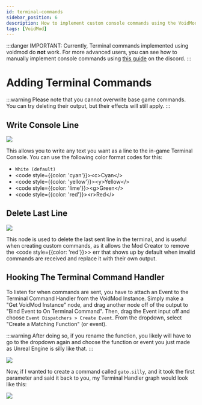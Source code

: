 ```yaml
---
id: terminal-commands
sidebar_position: 6
description: How to implement custom console commands using the VoidMod framework
tags: [VoidMod]
---
```

:::danger IMPORTANT:
Currently, Terminal commands implemented using voidmod do **not** work. For more advanced users, you can see how to manually implement console commands using [this guide](https://discord.com/channels/512287844258021376/1109865680322428938/1359237817796137020) on the discord. 
:::

# Adding Terminal Commands
:::warning
Please note that you cannot overwrite base game commands. You can try deleting their output, but their effects will still apply.
:::

## Write Console Line
![](img/terminal/writeconsoleline.png)

This allows you to write any text you want as a line to the in-game Terminal Console. You can use the following color format codes for this:

- `White (default)`
- <code style={{color: 'cyan'}}>&lt;c&gt;Cyan&lt;/&gt;</code>
- <code style={{color: 'yellow'}}>&lt;y&gt;Yellow&lt;/&gt;</code>
- <code style={{color: 'lime'}}>&lt;g&gt;Green&lt;/&gt;</code>
- <code style={{color: 'red'}}>&lt;r&gt;Red&lt;/&gt;</code>

## Delete Last Line
![](img/terminal/deletelastline.png)

This node is used to delete the last sent line in the terminal, and is useful when creating custom commands, as it allows the Mod Creator to remove the <code style={{color: 'red'}}>&gt; err</code> that shows up by default when invalid commands are received and replace it with their own output.

## Hooking The Terminal Command Handler
To listen for when commands are sent, you have to attach an Event to the Terminal Command Handler from the VoidMod Instance. Simply make a "Get VoidMod Instance" node, and drag another node off of the output to "Bind Event to On Terminal Command". Then, drag the Event input off and choose `Event Dispatchers > Create Event`. From the dropdown, select "Create a Matching Function" (or event).

:::warning
After doing so, if you rename the function, you likely will have to go to the dropdown again and choose the function or event you just made as Unreal Engine is silly like that.
:::

![](img/terminal/hookterminal.png)

Now, if I wanted to create a command called `gato.silly`, and it took the first parameter and said it back to you, my Terminal Handler graph would look like this:

![](img/terminal/terminalexample.png)

